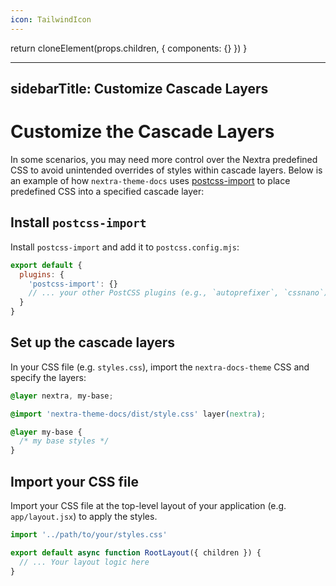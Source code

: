 ```yaml
---
icon: TailwindIcon
---
```



  return cloneElement(props.children, {
    components: {}
  })
}

---
sidebarTitle: Customize Cascade Layers
---


# Customize the Cascade Layers

In some scenarios, you may need more control over the Nextra predefined CSS to
avoid unintended overrides of styles within cascade layers. Below is an example
of how `nextra-theme-docs` uses
[postcss-import](https://github.com/postcss/postcss-import) to place predefined
CSS into a specified cascade layer:

<Steps>

## Install `postcss-import`

Install `postcss-import` and add it to `postcss.config.mjs`:

```js filename="postcss.config.mjs"
export default {
  plugins: {
    'postcss-import': {}
    // ... your other PostCSS plugins (e.g., `autoprefixer`, `cssnano`)
  }
}
```

## Set up the cascade layers

In your CSS file (e.g. `styles.css`), import the `nextra-docs-theme` CSS and
specify the layers:

```css filename="styles.css"
@layer nextra, my-base;

@import 'nextra-theme-docs/dist/style.css' layer(nextra);

@layer my-base {
  /* my base styles */
}
```

## Import your CSS file

Import your CSS file at the top-level layout of your application (e.g.
`app/layout.jsx`) to apply the styles.

```jsx filename="app/layout.jsx"
import '../path/to/your/styles.css'

export default async function RootLayout({ children }) {
  // ... Your layout logic here
}
```

</Steps>

